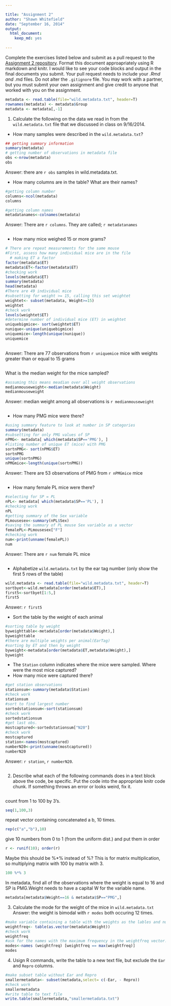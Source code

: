 ```yaml
---

title: "Assignment 2"
author: "Shawn Whitefield"
date: "September 16, 2014"
output:
  html_document:
    keep_md: yes
  
---
```


Complete the exercises listed below and submit as a pull request to the [Assignment 2 repository](http://www.github.com/microbialinformatics/assignment02).  Format this document approapriately using R markdown and knitr. I would like to see your code blocks and output in the final documents you submit. Your pull request needs to include your *.Rmd and *.md files. Do not alter the `.gitignore` file. You may work with a partner, but you must submit your own assignment and give credit to anyone that worked with you on the assignment.

```r
metadata <- read.table(file="wild.metadata.txt", header=T)
rownames(metadata) <- metadata$Group
metadata <- metadata[,-1]
```

1.  Calculate the following on the data we read in from the `wild.metadata.txt` file that we discussed in class on 9/16/2014.

  * How many samples were described in the `wild.metadata.txt`?

```r
## getting summary information
summary(metadata)
# getting number of observations in metadata file
obs <-nrow(metadata)
obs
```
 Answer: there are `r obs` samples in wild.metadata.txt.
 
 * How many columns are in the table? What are their names?
```r
#getting column number
columns<-ncol(metadata)
columns

#getting column names
metadatanames<-colnames(metadata)
```
Answer: There are `r columns`. They are called; `r metadatanames`
```r

```
* How many mice weighed 15 or more grams?
```r
# There are repeat measurements for the same mouse
#First, assess how many individual mice are in the file
  # making ET a factor
factor(metadata$ET)
metadata$ET<-factor(metadata$ET)
#checking work
levels(metadata$ET)
summary(metadata)
head(metadata)
#There are 49 individual mice
#subsetting for weight >= 15, calling this set weightet
weightet<- subset(metadata, Weight>=15)
weightet
#check work
levels(weightet$ET)
#determine number of individual mice (ET) in weightet
uniquebigmice<- sort(weightet$ET)
nunique<-unique(uniquebigmice)
uniquemice<-length(unique(nunique))
uniquemice
    
```
Answer: There are 77 observations from `r uniquemice` mice with weights greater than or equal to 15 grams
```r

```

What is the median weight for the mice sampled?
```r
#assuming this means meadian over all weight observations
medianmouseweight<-median(metadata$Weight)
medianmouseweight
```
Answer: median weight among all observations is `r medianmouseweight`


```r

```
* How many PMG mice were there?
```r
#using summary feature to look at number in SP categories
summary(metadata)
#subsetting for only PMG values of SP
nPMG<- metadata[ which(metadata$SP=='PMG'), ]
#listing number of unique ET (mice) with PMG
sortnPMG<- sort(nPMG$ET)
sortnPMG
unique(sortnPMG)
nPMGmice<-length(unique(sortnPMG))
```
Answer: There are 53 observations of PMG from `r nPMGmice` mice
```r

```

* How many female PL mice were there?
```r
#selecting for SP = PL
nPL<- metadata[ which(metadata$SP=='PL'), ]
#checking work
nPL
#getting summary of the Sex variable
PLmousesex<-summary(nPL$Sex)
#saving the summary of PL mouse Sex variable as a vector
femalePL<-PLmousesex["F"]
#checking work
num<-print(unname(femalePL))
num

```
Answer: There are `r num ` female PL mice
```r

```

* Alphabetize `wild.metadata.txt` by the ear tag number (only show the first 5 rows of the table) 
```r
wild.metadata <- read.table(file="wild.metadata.txt", header=T)
sortbyet<-wild.metadata[order(metadata$ET),]
first5<-sortbyet[1:5,]
first5
```
Answer: `r first5`

* Sort the table by the weight of each animal
```r
#sorting table by weight
byweighttable<-metadata[order(metadata$Weight),]
byweighttable
#there are multiple weights per animal(EarTag)
#sorting by ET and then by weight
byweight<-metadata[order(metadata$ET,metadata$Weight),]
byweight

```
* The `Station` column indicates where the mice were sampled. Where were the most mice captured? 
* How many mice were captured there?
```r
#get station observations
stationsum<-summary(metadata$Station)
#check work
stationsum
#sort to find largest number
sortedstationsum<-sort(stationsum)
#check work
sortedstationsum
#get last obs.
mostcaptured<-sortedstationsum["N20"]
#check work
mostcaptured
station<-names(mostcaptured)
numberN20<-print(unname(mostcaptured))
numberN20
```
Answer: `r station`, `r numberN20`.
```r

```

2.  Describe what each of the following commands does in a text block above the code, be specific. Put the code into the appropriate knitr code chunk. If something throws an error or looks weird, fix it.
```r

```
count from 1 to 100 by 3's.
```r
seq(1,100,3)
```
repeat vector containing concatenated a b, 10 times.
```r
rep(c("a","b"),10)
```
give 10 numbers from 0 to 1 (from the uniform dist.) and put them in order
```r
r <- runif(10); order(r)
```
Maybe this should be %*% instead of %? This is for matrix multiplication, so multiplying matrix with 100 by matrix with 3. 
```r
100 %*% 3
```
In metadata, find all of the observations where the weight is equal to 16 and SP is PMG.Weight needs to have a capital W for the variable name. 
```r
metadata[metadata$Weight==16 & metadata$SP=="PMG",]
```
3.	Calculate the mode for the weight of the mice in `wild.metadata.txt`
Answer: the weight is bimodal with `r modes` both occuring 12 times.
```r
#make variable containing a table with the weights as the lables and number of observations for each label in a vector.
weightfreq<- table(as.vector(metadata$Weight))
#check work
weightfreq
#ask for the names with the maximum frequency in the weightfreq vector.
modes<-names (weightfreq) [weightfreq == max(weightfreq)]
modes
```

4.	Usign R commands, write the table to a new text file, but exclude the `Ear` and `Repro` columns.
```r
#make subset table without Ear and Repro
smallermetadata<- subset(metadata,select= c(-Ear, - Repro))
#check work
smallermetadata
#write table to text file
write.table(smallermetadata,"smallermetadata.txt")
```

